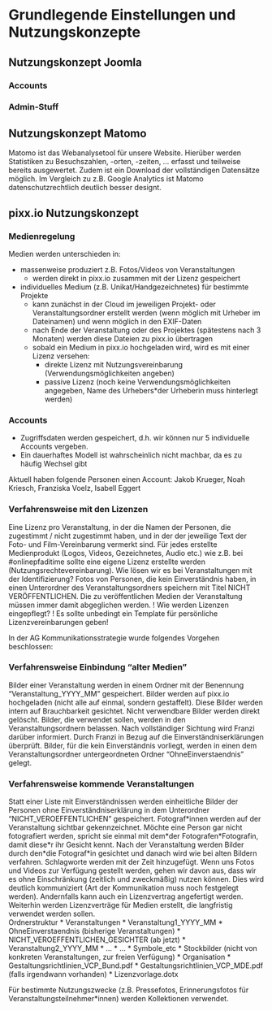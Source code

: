 # Grundlegende Einstellungen und Nutzungskonzepte

## Nutzungskonzept Joomla

### Accounts

### Admin-Stuff

## Nutzungskonzept Matomo

Matomo ist das Webanalysetool für unsere Website. Hierüber werden Statistiken zu Besuchszahlen, -orten, -zeiten, ... erfasst und teilweise bereits ausgewertet. Zudem ist ein Download der vollständigen Datensätze möglich. Im Vergleich zu z.B. Google Analytics ist Matomo datenschutzrechtlich deutlich besser designt.

## pixx.io Nutzungskonzept

### Medienregelung

Medien werden unterschieden in:

* massenweise produziert z.B. Fotos/Videos von Veranstaltungen
  * werden direkt in pixx.io zusammen mit der Lizenz gespeichert
* individuelles Medium (z.B. Unikat/Handgezeichnetes) für bestimmte Projekte
  * kann zunächst in der Cloud im jeweiligen Projekt- oder Veranstaltungsordner erstellt werden (wenn möglich mit Urheber im Dateinamen) und wenn möglich in den EXIF-Daten
  * nach Ende der Veranstaltung oder des Projektes (spätestens nach 3 Monaten) werden diese Dateien zu pixx.io übertragen
  * sobald ein Medium in pixx.io hochgeladen wird, wird es mit einer Lizenz versehen:
    * direkte Lizenz mit Nutzungsvereinbarung (Verwendungsmöglichkeiten angeben)
    * passive Lizenz (noch keine Verwendungsmöglichkeiten angegeben, Name des Urhebers\*der Urheberin muss hinterlegt werden)

### Accounts

* Zugriffsdaten werden gespeichert, d.h. wir können nur 5 individuelle Accounts vergeben.
* Ein dauerhaftes Modell ist wahrscheinlich nicht machbar, da es zu häufig Wechsel gibt

Aktuell haben folgende Personen einen Account: Jakob Krueger, Noah Kriesch, Franziska Voelz, Isabell Eggert

### Verfahrensweise mit den Lizenzen

Eine Lizenz pro Veranstaltung, in der die Namen der Personen, die zugestimmt / nicht zugestimmt haben, und in der der jeweilige Text der Foto- und Film-Vereinbarung vermerkt sind. 
Für jedes erstellte Medienprodukt (Logos, Videos, Gezeichnetes, Audio etc.) wie z.B. bei #onlinepfaditime sollte eine eigene Lizenz erstellte werden (Nutzungsrechtevereinbarung). 
Wie lösen wir es bei Veranstaltungen mit der Identifizierung? 
Fotos von Personen, die kein Einverständnis haben, in einen Unterordner des Veranstaltungsordners speichern mit Titel NICHT VERÖFFENTLICHEN. Die zu veröffentlichen Medien der Veranstaltung müssen immer damit abgeglichen werden. 
! Wie werden Lizenzen eingepflegt? 
! Es sollte unbedingt ein Template für persönliche Lizenzvereinbarungen geben!

In der AG Kommunikationsstrategie wurde folgendes Vorgehen beschlossen:

### Verfahrensweise Einbindung "alter Medien"

Bilder einer Veranstaltung werden in einem Ordner mit der Benennung "Veranstaltung_YYYY_MM" gespeichert. 
Bilder werden auf pixx.io hochgeladen (nicht alle auf einmal, sondern gestaffelt).
Diese Bilder werden intern auf Brauchbarkeit gesichtet. Nicht verwendbare Bilder werden direkt gelöscht. 
Bilder, die verwendet sollen, werden in den Veranstaltungsordnern belassen. Nach vollständiger Sichtung wird Franzi darüber informiert. Durch Franzi in Bezug auf die Einverständniserklärungen überprüft. 
Bilder, für die kein Einverständnis vorliegt, werden in einen dem Veranstaltungsordner untergeordneten Ordner "OhneEinverstaendnis" gelegt.

### Verfahrensweise kommende Veranstaltungen

Statt einer Liste mit Einverständnissen werden einheitliche Bilder der Personen ohne Einverständniserklärung in dem Unterordner "NICHT_VEROEFFENTLICHEN" gespeichert. Fotograf\*innen werden auf der Veranstaltung sichtbar gekennzeichnet. Möchte eine Person gar nicht fotografiert werden, spricht sie einmal mit dem\*der Fotografen\*Fotografin, damit diese\*r ihr Gesicht kennt. 
Nach der Veranstaltung werden Bilder durch den\*die Fotograf\*in gesichtet und danach wird wie bei alten Bildern verfahren. 
Schlagworte werden mit der Zeit hinzugefügt. 
Wenn uns Fotos und Videos zur Verfügung gestellt werden, gehen wir davon aus, dass wir es ohne Einschränkung (zeitlich und zweckmäßig) nutzen können. Dies wird deutlich kommuniziert (Art der Kommunikation muss noch festgelegt werden). Andernfalls kann auch ein Lizenzvertrag angefertigt werden. Weiterhin werden Lizenzverträge für Medien erstellt, die langfristig verwendet werden sollen.  
Ordnerstruktur
* Veranstaltungen
  * Veranstaltung1_YYYY_MM
    * OhneEinverstaendnis (bisherige Veranstaltungen) 
    * NICHT_VEROEFFENTLICHEN_GESICHTER (ab jetzt)
  * Veranstaltung2_YYYY_MM 
    * ... 
  * ... 
* Symbole_etc
* Stockbilder (nicht von konkreten Veranstaltungen, zur freien Verfügung)
* Organisation 
  * Gestaltungsrichtlinien_VCP_Bund.pdf 
  * Gestaltungsrichtlinien_VCP_MDE.pdf (falls irgendwann vorhanden)
  * Lizenzvorlage.dotx

Für bestimmte Nutzungszwecke (z.B. Pressefotos, Erinnerungsfotos für Veranstaltungsteilnehmer\*innen) werden Kollektionen verwendet.
